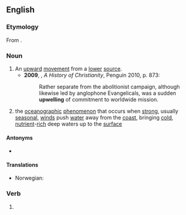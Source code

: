 ==English==
{{wikipedia}}

===Etymology===
From {{prefix|up|welling|lang=en}}.

===Noun===
{{en-noun}}

# An [[upward]] [[movement]] from a [[lower]] [[source]].
#* '''2009''', {{w|Diarmaid MacCulloch}}, ''A History of Christianity'', Penguin 2010, p. 873:
#*: Rather separate from the abolitionist campaign, although likewise led by anglophone Evangelicals, was a sudden '''upwelling''' of commitment to worldwide mission.
# the [[oceanographic]] [[phenomenon]] that occurs when [[strong]], usually [[seasonal]], [[wind]]s push [[water]] away from the [[coast]], bringing [[cold]], [[nutrient]]-[[rich]] deep waters up to the [[surface]]

====Antonyms====
* {{l|en|downwelling}}

====Translations====
{{trans-top|deep sea water flow to surface}}
* Norwegian: {{t|no|oppstrømning}}
{{trans-mid}}
{{trans-bottom}}

===Verb===
{{head|en|present participle}}

# {{present participle of|upwell|lang=en|nocat=1}}
